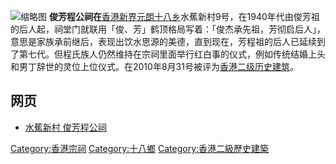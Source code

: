 {{Multiple issues|
{{Copy edit|time=2021-01-14T12:43:26+00:00}}
{{Unreferenced|time=2021-01-05T03:05:23+00:00}}
}}
{{Coord|22|25|19|N|114|01|48|E|type:landmark|display=title}}
[[File:HK_ShapPatHeung_ShuiTsiuSanTsuen_ChingChunFongAncestralHall.JPG|缩略图]]
'''俊芳程公祠在'''[[香港|香港]][[新界|新界]][[元朗|元朗]][[十八鄉|十八乡]]水蕉新村9号，在1940年代由俊芳祖的后人起，祠堂门就联用「俊、芳」鹤顶格局写着：「俊杰承先祖，芳彻启后人」，意思是家族承前继后，表现出饮水思源的美德，直到现在，芳程祖的后人已延续到了第七代。但程氏族人仍然维持在宗祠里面举行红白事的仪式，例如传统结婚上头和男丁辞世的灵位上位仪式。在2010年8月31号被评为[[香港二級歷史建築列表|香港二级历史建筑]]。

== 网页 ==

* [http://isletforum.com/forum.php?mod=viewthread&tid=12434 水蕉新村 俊芳程公祠] {{Wayback|url=http://isletforum.com/forum.php?mod=viewthread&tid=12434 |date=20210126185226 }}
[[Category:香港宗祠|Category:香港宗祠]]
[[Category:十八鄉|Category:十八鄉]]
[[Category:香港二級歷史建築|Category:香港二級歷史建築]]